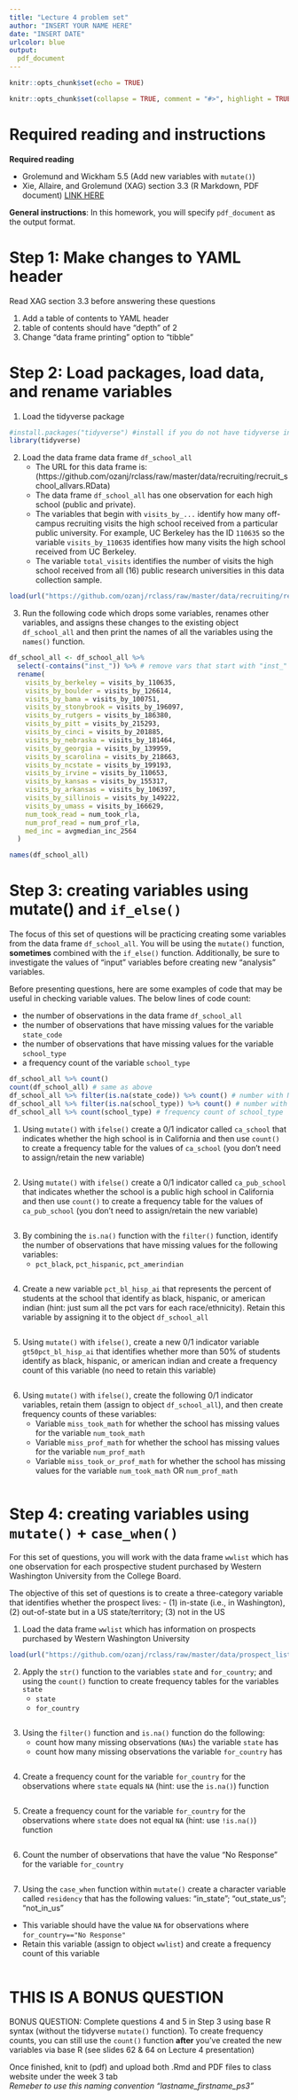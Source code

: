 ```yaml
---
title: "Lecture 4 problem set"
author: "INSERT YOUR NAME HERE"
date: "INSERT DATE"
urlcolor: blue
output: 
  pdf_document
---
```


```r
knitr::opts_chunk$set(echo = TRUE)
```

```r
knitr::opts_chunk$set(collapse = TRUE, comment = "#>", highlight = TRUE)
```

# Required reading and instructions

__Required reading__

- Grolemund and Wickham 5.5 (Add new variables with `mutate()`)
- Xie, Allaire, and Grolemund (XAG) section 3.3 (R Markdown, PDF document) [LINK HERE](https://bookdown.org/yihui/rmarkdown/pdf-document.html)

__General instructions__: In this homework, you will specify `pdf_document` as the output format. 

# Step 1: Make changes to YAML header

Read XAG section 3.3 before answering these questions

1. Add a table of contents to YAML header
1. table of contents should have "depth" of 2
1. Change "data frame printing" option to "tibble"

# Step 2: Load packages, load data, and rename variables


1. Load the tidyverse package
```r
#install.packages("tidyverse") #install if you do not have tidyverse installed
library(tidyverse)
```


2. Load the data frame data frame `df_school_all`
    - The URL for this data frame is: (https://github.com/ozanj/rclass/raw/master/data/recruiting/recruit_school_allvars.RData)
    - The data frame `df_school_all` has one observation for each high school (public and private). 
    - The variables that begin with `visits_by_...` identify how many off-campus recruiting visits the high school received from a particular public university. For example, UC Berkeley has the ID `110635` so the variable `visits_by_110635` identifies how many visits the high school received from UC Berkeley. 
    - The variable `total_visits` identifies the number of visits the high school received from all (16) public research universities in this data collection sample.
    
```r
load(url("https://github.com/ozanj/rclass/raw/master/data/recruiting/recruit_school_allvars.RData"))
```


3. Run the following code which drops some variables, renames other variables, and assigns these changes to the existing object `df_school_all` and then print the names of all the variables using the `names()` function. 
```r
df_school_all <- df_school_all %>% 
  select(-contains("inst_")) %>% # remove vars that start with "inst_"
  rename(
    visits_by_berkeley = visits_by_110635,
    visits_by_boulder = visits_by_126614,
    visits_by_bama = visits_by_100751,
    visits_by_stonybrook = visits_by_196097,
    visits_by_rutgers = visits_by_186380,
    visits_by_pitt = visits_by_215293,
    visits_by_cinci = visits_by_201885,
    visits_by_nebraska = visits_by_181464,
    visits_by_georgia = visits_by_139959,
    visits_by_scarolina = visits_by_218663,
    visits_by_ncstate = visits_by_199193,
    visits_by_irvine = visits_by_110653,
    visits_by_kansas = visits_by_155317,
    visits_by_arkansas = visits_by_106397,
    visits_by_sillinois = visits_by_149222,
    visits_by_umass = visits_by_166629,
    num_took_read = num_took_rla,
    num_prof_read = num_prof_rla,
    med_inc = avgmedian_inc_2564
  )

names(df_school_all)
```

# Step 3: creating variables using mutate() and `if_else()`

The focus of this set of questions will be practicing creating some variables from the data frame `df_school_all`. You will be using the `mutate()` function, __sometimes__ combined with the `if_else()` function. Additionally, be sure to investigate the values of "input" variables before creating new "analysis" variables. 

Before presenting questions, here are some examples of code that may be useful in checking variable values. The below lines of code count:

- the number of observations in the data frame `df_school_all` 
- the number of observations that have missing values for the variable `state_code`
- the number of observations that have missing values for the variable `school_type`
- a frequency count of the variable `school_type`
```r
df_school_all %>% count()
count(df_school_all) # same as above
df_school_all %>% filter(is.na(state_code)) %>% count() # number with NA for state_code
df_school_all %>% filter(is.na(school_type)) %>% count() # number with NA for school_type
df_school_all %>% count(school_type) # frequency count of school_type
```


1. Using `mutate()` with `ifelse()` create a 0/1 indicator called `ca_school` that indicates whether the high school is in California and then use `count()` to create a frequency table for the values of `ca_school` (you don't need to assign/retain the new variable)

```r

```


2. Using `mutate()` with `ifelse()` create a 0/1 indicator called `ca_pub_school` that indicates whether the school is a public high school in California and then use `count()` to create a frequency table for the values of `ca_pub_school` (you don't need to assign/retain the new variable)

```r

```


3. By combining the `is.na()` function with the `filter()` function, identify the number of observations that have missing values for the following variables:
    - `pct_black`, `pct_hispanic`, `pct_amerindian`
```r

```


4. Create a new variable `pct_bl_hisp_ai` that represents the percent of students at the school that identify as black, hispanic, or american indian (hint: just sum all the pct vars for each race/ethnicity). Retain this variable by assigning it to the object `df_school_all`
```r

```


5. Using `mutate()` with `ifelse()`, create a new 0/1 indicator variable `gt50pct_bl_hisp_ai` that identifies whether more than 50% of students identify as black, hispanic, or american indian and create a frequency count of this variable (no need to retain this variable)

```r

```


6. Using `mutate()` with `ifelse()`, create the following 0/1 indicator variables, retain them (assign to object `df_school_all`), and then create frequency counts of these variables:
    - Variable `miss_took_math` for whether the school has missing values for the variable `num_took_math`
    - Variable `miss_prof_math` for whether the school has missing values for the variable `num_prof_math`
    - Variable `miss_took_or_prof_math` for whether the school has missing values for the variable `num_took_math` OR `num_prof_math`
```r

```



# Step 4: creating variables using `mutate()` + `case_when()`

For this set of questions, you will work with the data frame `wwlist` which has one observation for each prospective student purchased by Western Washington University from the College Board. 

The objective of this set of questions is to create a three-category variable that identifies whether the prospect lives: 
  - (1) in-state (i.e., in Washington), (2) out-of-state but in a US state/territory; (3) not in the US
  
  
1. Load the data frame `wwlist` which has information on prospects purchased by Western Washington University 
```r
load(url("https://github.com/ozanj/rclass/raw/master/data/prospect_list/wwlist_merged.RData")) 
```


2. Apply the `str()` function to the variables `state` and `for_country`; and using the `count()` function to create frequency tables for the variables `state`
    - `state`
    - `for_country`
```r

```


3. Using the `filter()` function and `is.na()` function do the following:
    - count how many missing observations (`NAs`) the variable `state` has
    - count how many missing observations the variable `for_country` has
```r

```
    
    
4. Create a frequency count for the variable `for_country` for the observations where `state` equals `NA` (hint: use the `is.na()`) function
```r

```


5. Create a frequency count for the variable `for_country` for the observations where `state` does not equal `NA` (hint: use  `!is.na()`) function
```r

```


6. Count the number of observations that have the value "No Response" for the variable `for_country`
```r

```


7. Using the `case_when` function within `mutate()` create a character variable called `residency` that has the following values: "in_state"; "out_state_us"; "not_in_us"

- This variable should have the value `NA` for observations where `for_country=="No Response"`
- Retain this variable (assign to object `wwlist`) and create a frequency count of this variable
```r

```

# **THIS IS A BONUS QUESTION**

BONUS QUESTION: Complete questions 4 and 5 in Step 3 using base R syntax (without the tidyverse `mutate()` function). To create frequency counts, you can still use the `count()` function __after__ you've created the new variables via base R (see slides 62 & 64 on Lecture 4 presentation)


Once finished, knit to (pdf) and upload both .Rmd and PDF files to class website under the week 3 tab  
*Remeber to use this naming convention "lastname_firstname_ps3"*


